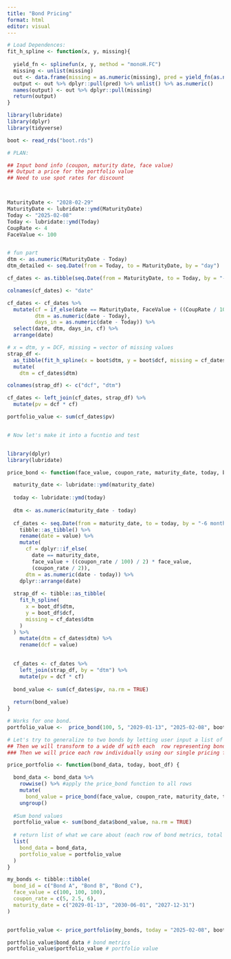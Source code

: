 ---
title: "Bond Pricing"
format: html
editor: visual
---

```{r}

# Load Dependences:
fit_h_spline <- function(x, y, missing){
 
  yield_fn <- splinefun(x, y, method = "monoH.FC")
  missing <- unlist(missing)
  out <- data.frame(missing = as.numeric(missing), pred = yield_fn(as.numeric(missing)))
  output <- out %>% dplyr::pull(pred) %>% unlist() %>% as.numeric()
  names(output) <- out %>% dplyr::pull(missing)
  return(output)
}

library(lubridate)
library(dplyr)
library(tidyverse)

boot <- read_rds("boot.rds")

# PLAN:

## Input bond info (coupon, maturity date, face value)
## Output a price for the portfolio value
## Need to use spot rates for discount



MaturityDate <- "2028-02-29"
MaturityDate <- lubridate::ymd(MaturityDate)
Today <- "2025-02-08"
Today <- lubridate::ymd(Today)
CoupRate <- 4
FaceValue <- 100


# fun part
dtm <- as.numeric(MaturityDate - Today)
dtm_detailed <- seq.Date(from = Today, to = MaturityDate, by = "day")

cf_dates <- as.tibble(seq.Date(from = MaturityDate, to = Today, by = "-6 months"))

colnames(cf_dates) <- "date"

cf_dates <- cf_dates %>% 
  mutate(cf = if_else(date == MaturityDate, FaceValue + ((CoupRate / 100) / 2) * FaceValue , CoupRate / 2),
         dtm = as.numeric(date - Today),
         days_in = as.numeric(date - Today)) %>% 
  select(date, dtm, days_in, cf) %>% 
  arrange(date)

# x = dtm, y = DCF, missing = vector of missing values
strap_df <-
  as_tibble(fit_h_spline(x = boot$dtm, y = boot$dcf, missing = cf_dates$dtm)) %>% 
  mutate(
    dtm = cf_dates$dtm)

colnames(strap_df) <- c("dcf", "dtm")

cf_dates <- left_join(cf_dates, strap_df) %>% 
  mutate(pv = dcf * cf)

portfolio_value <- sum(cf_dates$pv)


# Now let's make it into a fucntio and test


library(dplyr)
library(lubridate)

price_bond <- function(face_value, coupon_rate, maturity_date, today, boot_df) {

  maturity_date <- lubridate::ymd(maturity_date)
  
  today <- lubridate::ymd(today)
  
  dtm <- as.numeric(maturity_date - today)
  
  cf_dates <- seq.Date(from = maturity_date, to = today, by = "-6 months") %>%
    tibble::as_tibble() %>%
    rename(date = value) %>%
    mutate(
      cf = dplyr::if_else(
        date == maturity_date, 
        face_value + ((coupon_rate / 100) / 2) * face_value, 
        (coupon_rate / 2)),
      dtm = as.numeric(date - today)) %>%
    dplyr::arrange(date)
  
  strap_df <- tibble::as_tibble(
    fit_h_spline(
      x = boot_df$dtm,
      y = boot_df$dcf,
      missing = cf_dates$dtm
    )
  ) %>%
    mutate(dtm = cf_dates$dtm) %>%
    rename(dcf = value)
  

  cf_dates <- cf_dates %>%
    left_join(strap_df, by = "dtm") %>%
    mutate(pv = dcf * cf)
  
  bond_value <- sum(cf_dates$pv, na.rm = TRUE)
  
  return(bond_value)
}

# Works for one bond.
portfolio_value <-  price_bond(100, 5, "2029-01-13", "2025-02-08", boot)

# Let's try to generalize to two bonds by letting user input a list of bonds
## Then we will transform to a wide df with each  row representing bond inputs
### Then we will price each row individually using our single pricing function

price_portfolio <- function(bond_data, today, boot_df) {

  bond_data <- bond_data %>%
    rowwise() %>% #apply the price_bond function to all rows
    mutate(
      bond_value = price_bond(face_value, coupon_rate, maturity_date, today, boot_df)) %>%
    ungroup()
  
  #Sum bond values
  portfolio_value <- sum(bond_data$bond_value, na.rm = TRUE)
  
  # return list of what we care about (each row of bond metrics, total portfolio value)
  list(
    bond_data = bond_data,
    portfolio_value = portfolio_value
  )
}

my_bonds <- tibble::tibble(
  bond_id = c("Bond A", "Bond B", "Bond C"),
  face_value = c(100, 100, 100),
  coupon_rate = c(5, 2.5, 6),
  maturity_date = c("2029-01-13", "2030-06-01", "2027-12-31")
)


portfolio_value <- price_portfolio(my_bonds, today = "2025-02-08", boot)

portfolio_value$bond_data # bond metrics
portfolio_value$portfolio_value # portfolio value

```

